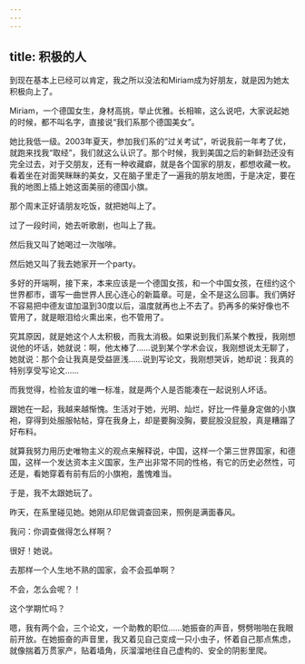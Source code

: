 ```yaml
---
---
---
```

title: 积极的人
---




到现在基本上已经可以肯定，我之所以没法和Miriam成为好朋友，就是因为她太积极向上了。

Miriam，一个德国女生，身材高挑，举止优雅。长相嘛，这么说吧，大家说起她的时候，都不叫名字，直接说“我们系那个德国美女”。

她比我低一级。2003年夏天，参加我们系的“过关考试”，听说我前一年考了优，就跑来找我“取经”，我们就这么认识了。那个时候，我到美国之后的新鲜劲还没有完全过去，对于交朋友，还有一种收藏癖，就是各个国家的朋友，都想收藏一枚。看着坐在对面笑眯眯的美女，又在脑子里走了一遍我的朋友地图，于是决定，要在我的地图上插上她这面美丽的德国小旗。

那个周末正好请朋友吃饭，就把她叫上了。

过了一段时间，她去听歌剧，也叫上了我。

然后我又叫了她喝过一次咖啡。

然后她又叫了我去她家开一个party。

多好的开端啊，接下来，本来应该是一个德国女孩，和一个中国女孩，在纽约这个世界都市，谱写一曲世界人民心连心的新篇章。可是，全不是这么回事。我们俩好不容易把中德友谊加温到30度以后，温度就再也上不去了。扔再多的柴好像也不管用了，就是眼泪给火熏出来，也不管用了。

究其原因，就是她这个人太积极，而我太消极。如果说到我们系某个教授，我刚想说他的坏话，她就说：啊，他太棒了……说到某个学术会议，我刚想说太无聊了，她就说：那个会让我真是受益匪浅……说到写论文，我刚想哭诉，她却说：我真的特别享受写论文……

而我觉得，检验友谊的唯一标准，就是两个人是否能凑在一起说别人坏话。

跟她在一起，我越来越惭愧。生活对于她，光明、灿烂，好比一件量身定做的小旗袍，穿得到处服服帖帖，穿在我身上，却是要胸没胸，要屁股没屁股，真是糟蹋了好布料。

就算我努力用历史唯物主义的观点来解释说，中国，这样一个第三世界国家，和德国，这样一个发达资本主义国家，生产出非常不同的性格，有它的历史必然性，可还是，看她穿着有前有后的小旗袍，羞愧难当。

于是，我不太跟她玩了。

昨天，在系里碰见她。她刚从印尼做调查回来，照例是满面春风。

我问：你调查做得怎么样啊？

很好！她说。

去那样一个人生地不熟的国家，会不会孤单啊？

不会，怎么会呢？！

这个学期忙吗？

嗯，我有两个会，三个论文，一个助教的职位……她振奋的声音，劈劈啪啪在我眼前开放。在她振奋的声音里，我又着见自己变成一只小虫子，怀着自己那点焦虑，就像揣着万贯家产，贴着墙角，灰溜溜地往自己虚构的、安全的阴影里爬。